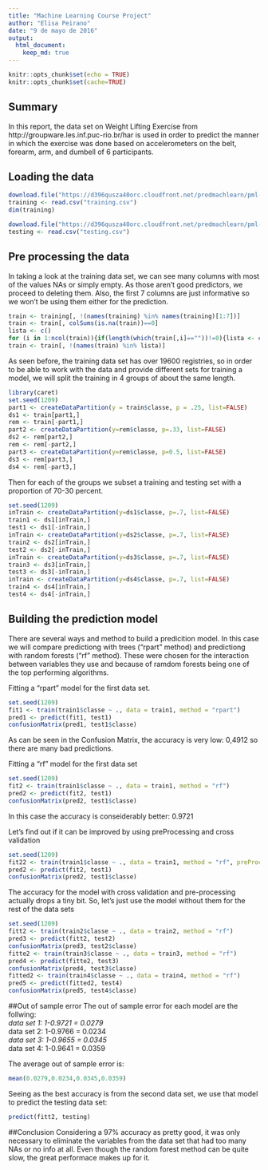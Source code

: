 ```yaml
---
title: "Machine Learning Course Project"
author: "Elisa Peirano"
date: "9 de mayo de 2016"
output: 
  html_document: 
    keep_md: true
---
```


```r
knitr::opts_chunk$set(echo = TRUE)
knitr::opts_chunk$set(cache=TRUE)
```

## Summary
In this report, the data set on Weight Lifting Exercise from http://groupware.les.inf.puc-rio.br/har is used in order to predict the manner in which the exercise was done based on accelerometers on the belt, forearm, arm, and dumbell of 6 participants.

## Loading the data
```r

download.file("https://d396qusza40orc.cloudfront.net/predmachlearn/pml-training.csv", destfile = "training.csv", method = "curl")
training <- read.csv("training.csv")
dim(training)

download.file("https://d396qusza40orc.cloudfront.net/predmachlearn/pml-testing.csv", destfile = "testing.csv", method = "curl")
testing <- read.csv("testing.csv")
```
## Pre processing the data
In taking a look at the training data set, we can see many columns with most of the values NAs or simply empty. As those aren't good predictors, we proceed to deleting them.
Also, the first 7 columns are just informative so we won't be using them either for the prediction.
```r
train <- training[, !(names(training) %in% names(training)[1:7])]
train <- train[, colSums(is.na(train))==0]
lista <- c()
for (i in 1:ncol(train)){if(length(which(train[,i]==""))!=0){lista <- c(lista,names(train)[i])}}
train <- train[, !(names(train) %in% lista)]
```

As seen before, the training data set has over 19600 registries, so in order to be able to work with the data and provide different sets for training a model, we will split the training in 4 groups of about the same length.
```r
library(caret)
set.seed(1209)
part1 <- createDataPartition(y = train$classe, p = .25, list=FALSE)
ds1 <- train[part1,]
rem <- train[-part1,]
part2 <- createDataPartition(y=rem$classe, p=.33, list=FALSE)
ds2 <- rem[part2,]
rem <- rem[-part2,]
part3 <- createDataPartition(y=rem$classe, p=0.5, list=FALSE)
ds3 <- rem[part3,]
ds4 <- rem[-part3,]
```
Then for each of the groups we subset a training and testing set with a proportion of 70-30 percent.
```r
set.seed(1209)
inTrain <- createDataPartition(y=ds1$classe, p=.7, list=FALSE)
train1 <- ds1[inTrain,]
test1 <- ds1[-inTrain,]
inTrain <- createDataPartition(y=ds2$classe, p=.7, list=FALSE)
train2 <- ds2[inTrain,]
test2 <- ds2[-inTrain,]
inTrain <- createDataPartition(y=ds3$classe, p=.7, list=FALSE)
train3 <- ds3[inTrain,]
test3 <- ds3[-inTrain,]
inTrain <- createDataPartition(y=ds4$classe, p=.7, list=FALSE)
train4 <- ds4[inTrain,]
test4 <- ds4[-inTrain,]
```
## Building the prediction model
There are several ways and method to build a predicition model. In this case we will compare predictiong with trees ("rpart" method) and predictiong with random forests ("rf" method). These were chosen for the interaction between variables they use and because of ramdom forests being one of the top performing algorithms.

Fitting a "rpart" model for the first data set.
```r
set.seed(1209)
fit1 <- train(train1$classe ~ ., data = train1, method = "rpart")
pred1 <- predict(fit1, test1)
confusionMatrix(pred1, test1$classe)
```
As can be seen in the Confusion Matrix, the accuracy is very low: 0,4912 so there are many bad predictions.

Fitting a "rf" model for the first data set
```r
set.seed(1209)
fit2 <- train(train1$classe ~ ., data = train1, method = "rf")
pred2 <- predict(fit2, test1)
confusionMatrix(pred2, test1$classe)
```
In this case the accuracy is conseiderably better: 0.9721

Let's find out if it can be improved by using preProcessing and cross validation

```r
set.seed(1209)
fit22 <- train(train1$classe ~ ., data = train1, method = "rf", preProcess=c("center", "scale"), trControl = trainControl(method = "cv", number = 4))
pred2 <- predict(fit2, test1)
confusionMatrix(pred2, test1$classe)
```

The accuracy for the model with cross validation and pre-processing actually drops a tiny bit. So, let's just use the model without them for the rest of the data sets
```r
set.seed(1209)
fitt2 <- train(train2$classe ~ ., data = train2, method = "rf")
pred3 <- predict(fitt2, test2)
confusionMatrix(pred3, test2$classe)
fitte2 <- train(train3$classe ~ ., data = train3, method = "rf")
pred4 <- predict(fitte2, test3)
confusionMatrix(pred4, test3$classe)
fitted2 <- train(train4$classe ~ ., data = train4, method = "rf")
pred5 <- predict(fitted2, test4)
confusionMatrix(pred5, test4$classe)
```

##Out of sample error
The out of sample error for each model are the follwing:  
*data set 1: 1-0.9721 = 0.0279  
*data set 2: 1-0.9766 = 0.0234  
*data set 3: 1-0.9655 = 0.0345  
*data set 4: 1-0.9641 = 0.0359  

The average out of sample error is: 
```r
mean(0.0279,0.0234,0.0345,0.0359)
```

Seeing as the best accuracy is from the second data set, we use that model to predict the testing data set:

```r
predict(fitt2, testing)
```

##Conclusion
Considering a 97% accuracy as pretty good, it was only necessary to eliminate the variables from the data set that had too many NAs or no info at all.
Even though the random forest method can be quite slow, the great performace makes up for it.
